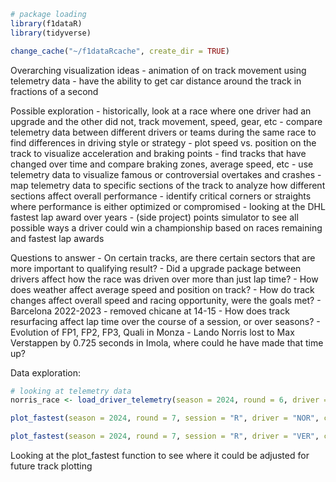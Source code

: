 ```r
# package loading
library(f1dataR)
library(tidyverse)
```

```r
change_cache("~/f1dataRcache", create_dir = TRUE)
```


Overarching visualization ideas
  - animation of on track movement using telemetry data
  - have the ability to get car distance around the track in fractions of a second
  

Possible exploration
  - historically, look at a race where one driver had an upgrade and the other did not, track movement, speed, gear, etc
  - compare telemetry data between different drivers or teams during the same race to find differences in driving style or strategy
  - plot speed vs. position on the track to visualize acceleration and braking points
  - find tracks that have changed over time and compare braking zones, average speed, etc
  - use telemetry data to visualize famous or controversial overtakes and crashes
  - map telemetry data to specific sections of the track to analyze how different sections affect overall performance
  - identify critical corners or straights where performance is either optimized or compromised
  - looking at the DHL fastest lap award over years
  - (side project) points simulator to see all possible ways a driver could win a championship based on races remaining and fastest lap awards
  
  
Questions to answer
  - On certain tracks, are there certain sectors that are more important to qualifying result?
  - Did a upgrade package between drivers affect how the race was driven over more than just lap time?
  - How does weather affect average speed and position on track?
  - How do track changes affect overall speed and racing opportunity, were the goals met?
    - Barcelona 2022-2023 - removed chicane at 14-15
  - How does track resurfacing affect lap time over the course of a session, or over seasons?
    - Evolution of FP1, FP2, FP3, Quali in Monza
  - Lando Norris lost to Max Verstappen by 0.725 seconds in Imola, where could he have made that time up?
  

Data exploration:

```r
# looking at telemetry data
norris_race <- load_driver_telemetry(season = 2024, round = 6, driver = "NOR", session = "R")
```

```r
plot_fastest(season = 2024, round = 7, session = "R", driver = "NOR", color = "gear")
```

```r
plot_fastest(season = 2024, round = 7, session = "R", driver = "VER", color = "gear")
```

Looking at the plot_fastest function to see where it could be adjusted for future track plotting


